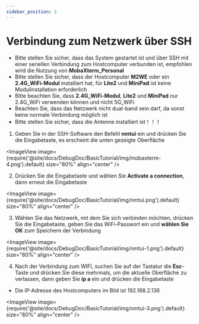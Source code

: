 ```yaml
---
sidebar_position: 2
---
```



# Verbindung zum Netzwerk über SSH

* Bitte stellen Sie sicher, dass das System gestartet ist und über SSH mit einer seriellen Verbindung zum Hostcomputer verbunden ist, empfohlen wird die Nutzung von **MobaXterm_Personal**
* Bitte stellen Sie sicher, dass der Hostcomputer **M2WE** oder ein **2.4G_WiFi-Modul** installiert hat, für **Lite2** und **MiniPad** ist keine Modulinstallation erforderlich
* Bitte beachten Sie, dass **2.4G_WiFi-Modul**, **Lite2** und **MiniPad** nur 2.4G_WiFi verwenden können und nicht 5G_WiFi
* Beachten Sie, dass das Netzwerk nicht dual-band sein darf, da sonst keine normale Verbindung möglich ist
* Bitte stellen Sie sicher, dass die Antenne installiert ist！！！

1. Geben Sie in der SSH-Software den Befehl **nmtui** ein und drücken Sie die Eingabetaste, es erscheint die unten gezeigte Oberfläche

<ImageView image={require('@site/docs/DebugDoc/BasicTutorial/img/mobaxterm-4.png').default} size="80%" align="center" />

2. Drücken Sie die Eingabetaste und wählen Sie **Activate a connection**, dann erneut die Eingabetaste

<ImageView image={require('@site/docs/DebugDoc/BasicTutorial/img/nmtui.png').default} size="80%" align="center" />

3. Wählen Sie das Netzwerk, mit dem Sie sich verbinden möchten, drücken Sie die Eingabetaste, geben Sie das WiFi-Passwort ein und **wählen Sie OK** zum Speichern der Verbindung

<ImageView image={require('@site/docs/DebugDoc/BasicTutorial/img/nmtui-1.png').default} size="80%" align="center" />

4. Nach der Verbindung zum WIFI, suchen Sie auf der Tastatur die **Esc**-Taste und drücken Sie diese mehrmals, um die aktuelle Oberfläche zu verlassen, dann geben Sie **ip a** ein und drücken die Eingabetaste

* Die IP-Adresse des Hostcomputers im Bild ist 192.168.2.136

<ImageView image={require('@site/docs/DebugDoc/BasicTutorial/img/nmtui-3.png').default} size="80%" align="center" />

